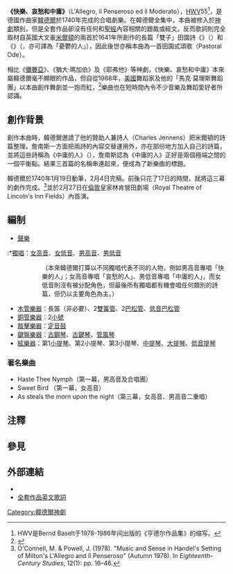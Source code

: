 '''《快樂、哀愁和中庸》'''（L'Allegro, il Penseroso ed il Moderato），[[韓德爾作品目錄|HWV]]55<ref>HWV是Bernd Baselt于1978-1986年间出版的《亨德尔作品集》的缩写。</ref>，是德國作曲家[[韓德爾|韓德爾]]於1740年完成的合唱劇樂。在韓德爾全集中，本曲被修入於[[神劇|神劇]]類別，但是全套作品卻沒有任何和[[聖經|聖經]]內容相關的題裁或經文。反而歌詞則完全取材自英國大文豪[[约翰·弥尔顿|米爾頓]]的兩首於1641年所創作的長篇「雙子」田園詩《{{link-en|快樂的人|L'Allegro}}》（{{lang-it|L'Allegro}}）和《{{link-en|哀愁的人|Il Penseroso}}》（{{lang-it|Il Penseroso}}，亦可譯為「憂鬱的人」），因此後世亦稱本曲為一首田園式頌歌（Pastoral Ode）。

相比《[[彌賽亞_(韓德爾)|彌賽亞]]》、《猶大·瑪加伯》及《耶弗他》等神劇，《快樂、哀愁和中庸》本來屬韓德爾毫不顯眼的作品，但自從1988年，[[美國|美國]]舞蹈家{{link-en|馬克·莫理斯|Mark Morris}}及他的「馬克·莫理斯舞蹈團」以本曲創作舞劇並一炮而紅，<ref>{{Cite web |url=http://markmorrisdancegroup.org/works/55 |title=存档副本 |access-date=2011-08-14 |archive-date=2014-04-01 |archive-url=https://web.archive.org/web/20140401222342/http://markmorrisdancegroup.org/works/55 |dead-url=no }}</ref>樂曲也在短時間內令不少音樂及舞蹈愛好者所認識。

==創作背景==
創作本曲時，韓德爾邀請了他的贊助人兼詩人{{link-en|查爾斯·詹南斯|Charles Jennens}}（Charles Jennens）把米爾頓的詩篇整理。詹南斯一方面把兩詩的內容交替運用外，亦在部份地方加入自己的詩篇，並將這些詩稱為《中庸的人》（{{lang-it|il Moderato}}），詹南斯認為《中庸的人》正好是兩個極端之間的一個平衡點。結果三首篇的名稱串連起來，便成為了新樂曲的標題。

韓德爾於1740年1月19日動筆，2月4日完稿。前後只花了17日的時間，就將這三幕的劇作完成。<ref>O'Connell, M. & Powell, J. (1978). "Music and Sense in Handel's Setting of Milton's L'Allegro and Il Penseroso" (Autumn 1978). In ''Eighteenth-Century Studies'', 12(1): pp. 16–46.</ref>並於2月27日在[[倫敦|倫敦]]皇家林肯營田劇場（Royal Theatre of Lincoln's Inn Fields）內首演。

==編制==
* [[聲樂|聲樂]]
:*[[獨唱|獨唱]]：[[女高音|女高音]]、[[女低音|女低音]]、[[男高音|男高音]]、[[男低音|男低音]]
::（本來韓德爾打算以不同獨唱代表不同的人物，例如男高音專唱「快樂的人」；女高音專唱「哀愁的人」、男低音專唱「中庸的人」，而女低音則沒有被分配角色，但最後所有獨唱都有機會唱任何類別的詩篇，但仍以主要角色為主。）
:* 四部[[合唱團|合唱團]]
* [[木管樂器|木管樂器]]：長笛（非必要）、2[[雙簧管|雙簧管]]、2[[巴松管|巴松管]]、[[低音巴松管|低音巴松管]]
* [[銅管樂器|銅管樂器]]：2[[小號|小號]]
* [[敲擊樂器|敲擊樂器]]：[[定音鼓|定音鼓]]
* [[鍵盤樂器|鍵盤樂器]]：[[古鋼琴|古鋼琴]]、[[大鍵琴|古鍵琴]]、[[管風琴|管風琴]]
* [[絃樂器|絃樂器]]：第1[[小提琴|小提琴]]、第2小提琴、第3小提琴、[[中提琴|中提琴]]、[[大提琴|大提琴]]、[[低音提琴|低音提琴]]

===著名樂曲===
* Haste Thee Nymph（第一幕，男高音及合唱團）
* Sweet Bird （第一幕，女高音）
* As steals the morn upon the night（第三幕，女高音、男高音二重唱）

==注釋==
{{reflist}}

== 參見 ==
{{portal|古典音樂}}

== 外部連結 ==
* {{IMSLP2|work=L'Allegro, il Penseroso ed il Moderato, HWV 55 (Handel, George Frideric)|cname=《快樂、哀愁和中庸》}}
* [http://opera.stanford.edu/iu/libretti/allegro.htm 全套作品英文歌詞] {{Wayback|url=http://opera.stanford.edu/iu/libretti/allegro.htm |date=20100712191048 }}

{{DEFAULTSORT:L'Allegro, il Penseroso ed il Moderato}}
[[Category:韓德爾神劇|Category:韓德爾神劇]]